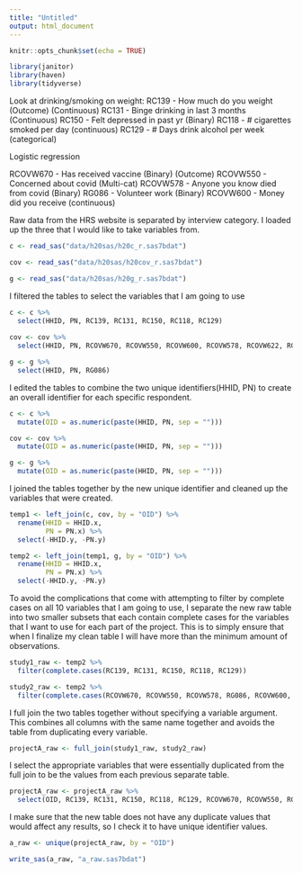 ---
title: "Untitled"
output: html_document
---

```{r setup, include=FALSE}
knitr::opts_chunk$set(echo = TRUE)
```

```{r}
library(janitor)
library(haven)
library(tidyverse)
```


Look at drinking/smoking on weight:
  RC139 - How much do you weight (Outcome) (Continuous)
  RC131 - Binge drinking in last 3 months (Continuous)
  RC150 - Felt depressed in past yr (Binary)
  RC118 - # cigarettes smoked per day (continuous)
  RC129 - # Days drink alcohol per week (categorical)
  
Logistic regression

  RCOVW670 - Has received vaccine (Binary) (Outcome)
  RCOVW550 - Concerned about covid (Multi-cat)
  RCOVW578 - Anyone you know died from covid (Binary)
  RG086 - Volunteer work (Binary)
  RCOVW600 - Money did you receive (continuous)

  
  

Raw data from the HRS website is separated by interview category. I loaded up the three that I would like to take variables from. 


```{r}
c <- read_sas("data/h20sas/h20c_r.sas7bdat")

cov <- read_sas("data/h20sas/h20cov_r.sas7bdat")

g <- read_sas("data/h20sas/h20g_r.sas7bdat")
```



I filtered the tables to select the variables that I am going to use


```{r}
c <- c %>%
  select(HHID, PN, RC139, RC131, RC150, RC118, RC129)
  
cov <- cov %>%
  select(HHID, PN, RCOVW670, RCOVW550, RCOVW600, RCOVW578, RCOVW622, RCOVW577)

g <- g %>%
  select(HHID, PN, RG086)
```



I edited the tables to combine the two unique identifiers(HHID, PN) to create an overall identifier for each specific respondent. 

```{r}
c <- c %>%
  mutate(OID = as.numeric(paste(HHID, PN, sep = "")))

cov <- cov %>%
  mutate(OID = as.numeric(paste(HHID, PN, sep = "")))

g <- g %>%
  mutate(OID = as.numeric(paste(HHID, PN, sep = "")))
```



I joined the tables together by the new unique identifier and cleaned up the variables that were created. 


```{r}
temp1 <- left_join(c, cov, by = "OID") %>%
  rename(HHID = HHID.x,
         PN = PN.x) %>%
  select(-HHID.y, -PN.y)

temp2 <- left_join(temp1, g, by = "OID") %>%
  rename(HHID = HHID.x,
         PN = PN.x) %>%
  select(-HHID.y, -PN.y)
```


To avoid the complications that come with attempting to filter by complete cases on all 10 variables that I am going to use, I separate the new raw table into two smaller subsets that each contain complete cases for the variables that I want to use for each part of the project. This is to simply ensure that when I finalize my clean table I will have more than the minimum amount of observations.


```{r}
study1_raw <- temp2 %>%
  filter(complete.cases(RC139, RC131, RC150, RC118, RC129))
```


```{r}
study2_raw <- temp2 %>%
  filter(complete.cases(RCOVW670, RCOVW550, RCOVW578, RG086, RCOVW600, RCOVW622, RCOVW577))
```


I full join the two tables together without specifying a variable argument. This combines all columns with the same name together and avoids the table from duplicating every variable.


```{r}
projectA_raw <- full_join(study1_raw, study2_raw)
```


I select the appropriate variables that were essentially duplicated from the full join to be the values from each previous separate table. 

```{r}
projectA_raw <- projectA_raw %>% 
  select(OID, RC139, RC131, RC150, RC118, RC129, RCOVW670, RCOVW550, RCOVW578, RG086, RCOVW600, RCOVW622, RCOVW577)
```


I make sure that the new table does not have any duplicate values that would affect any results, so I check it to have unique identifier values. 


```{r}
a_raw <- unique(projectA_raw, by = "OID")
```



```{r}
write_sas(a_raw, "a_raw.sas7bdat")
```
